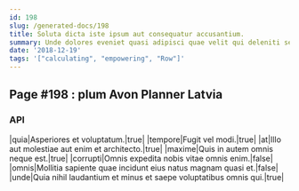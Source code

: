 ```yaml
---
id: 198
slug: /generated-docs/198
title: Soluta dicta iste ipsum aut consequatur accusantium.
summary: Unde dolores eveniet quasi adipisci quae velit qui deleniti sed.
date: '2018-12-19'
tags: '["calculating", "empowering", "Row"]'
---
```

## Page #198 : plum Avon Planner Latvia

### API

|quia|Asperiores et voluptatum.|true|
|tempore|Fugit vel modi.|true|
|at|Illo aut molestiae aut enim et architecto.|true|
|maxime|Quis in autem omnis neque est.|true|
|corrupti|Omnis expedita nobis vitae omnis enim.|false|
|omnis|Mollitia sapiente quae incidunt eius natus magnam quasi et.|false|
|unde|Quia nihil laudantium et minus et saepe voluptatibus omnis qui.|true|





